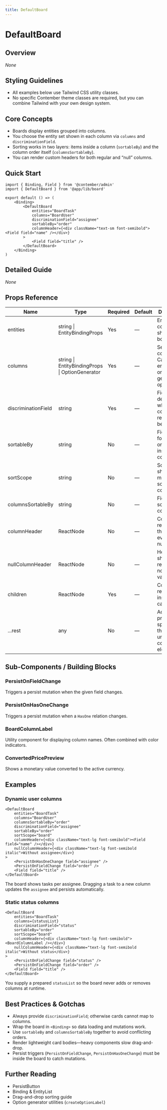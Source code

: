```yaml
---
title: DefaultBoard
---
```


<!-- Edited by human: false -->
<!-- Examples count: 8 -->
<!-- Source examples: 0 -->
<!-- Playground examples: 2 -->
<!-- External examples: 6 -->
<!-- Import examples: 6 -->

# DefaultBoard

## Overview
_None_

## Styling Guidelines
* All examples below use Tailwind CSS utility classes.  
* No specific Contember theme classes are required, but you can combine Tailwind with your own design system.

## Core Concepts
* Boards display entities grouped into columns.
* You choose the entity set shown in each column via `columns` and `discriminationField`.
* Sorting works in two layers: items inside a column (`sortableBy`) and the column order itself (`columnsSortableBy`).
* You can render custom headers for both regular and “null” columns.

## Quick Start
```tsx
import { Binding, Field } from '@contember/admin'
import { DefaultBoard } from '@app/lib/board'

export default () => (
	<Binding>
		<DefaultBoard
			entities="BoardTask"
			columns="BoardUser"
			discriminationField="assignee"
			sortableBy="order"
			columnHeader={<div className="text-sm font-semibold"><Field field="name" /></div>}
		>
			<Field field="title" />
		</DefaultBoard>
	</Binding>
)
```

## Detailed Guide
_None_

## Props Reference
| Name | Type | Required | Default | Description |
| ---- | ---- | -------- | ------- | ----------- |
| entities | string &#124; EntityBindingProps | Yes | — | Entity collection shown as board cards. |
| columns | string &#124; EntityBindingProps &#124; OptionGenerator | Yes | — | Set of columns. Can be an entity name or a generated option list. |
| discriminationField | string | Yes | — | Field used to decide which column a record belongs to. |
| sortableBy | string | No | — | Field used for item ordering inside each column. |
| sortScope | string | No | — | Scope name shared by multiple sortable components. |
| columnsSortableBy | string | No | — | Field used to sort entire columns. |
| columnHeader | ReactNode | No | — | Component rendered at the top of every non-null column. |
| nullColumnHeader | ReactNode | No | — | Header shown for records with no column value. |
| children | ReactNode | Yes | — | Content rendered inside each card. |
| ...rest | any | No | — | Additional props are spread to the underlying container element. |

## Sub-Components / Building Blocks
### PersistOnFieldChange
Triggers a persist mutation when the given field changes.

### PersistOnHasOneChange
Triggers a persist mutation when a `HasOne` relation changes.

### BoardColumnLabel
Utility component for displaying column names. Often combined with color indicators.

### ConvertedPricePreview
Shows a monetary value converted to the active currency.

## Examples
### Dynamic user columns
```tsx
<DefaultBoard
	entities="BoardTask"
	columns="BoardUser"
	columnsSortableBy="order"
	discriminationField="assignee"
	sortableBy="order"
	sortScope="board"
	columnHeader={<div className="text-lg font-semibold"><Field field="name" /></div>}
	nullColumnHeader={<div className="text-lg font-semibold italic">Without assignee</div>}
>
	<PersistOnHasOneChange field="assignee" />
	<PersistOnFieldChange field="order" />
	<Field field="title" />
</DefaultBoard>
```
The board shows tasks per assignee. Dragging a task to a new column updates the `assignee` and persists automatically.

### Static status columns
```tsx
<DefaultBoard
	entities="BoardTask"
	columns={statusList}
	discriminationField="status"
	sortableBy="order"
	sortScope="board"
	columnHeader={<div className="text-lg font-semibold"><BoardColumnLabel /></div>}
	nullColumnHeader={<div className="text-lg font-semibold italic">Without status</div>}
>
	<PersistOnFieldChange field="status" />
	<PersistOnFieldChange field="order" />
	<Field field="title" />
</DefaultBoard>
```
You supply a prepared `statusList` so the board never adds or removes columns at runtime.

## Best Practices & Gotchas
* Always provide `discriminationField`; otherwise cards cannot map to columns.
* Wrap the board in `<Binding>` so data loading and mutations work.
* Use `sortableBy` and `columnsSortableBy` together to avoid conflicting orders.
* Render lightweight card bodies—heavy components slow drag-and-drop.
* Persist triggers (`PersistOnFieldChange`, `PersistOnHasOneChange`) must be inside the board to catch mutations.

## Further Reading
* PersistButton  
* Binding & EntityList  
* Drag-and-drop sorting guide  
* Option generator utilities (`createOptionLabel`)

<!-- End of Generated Documentation -->